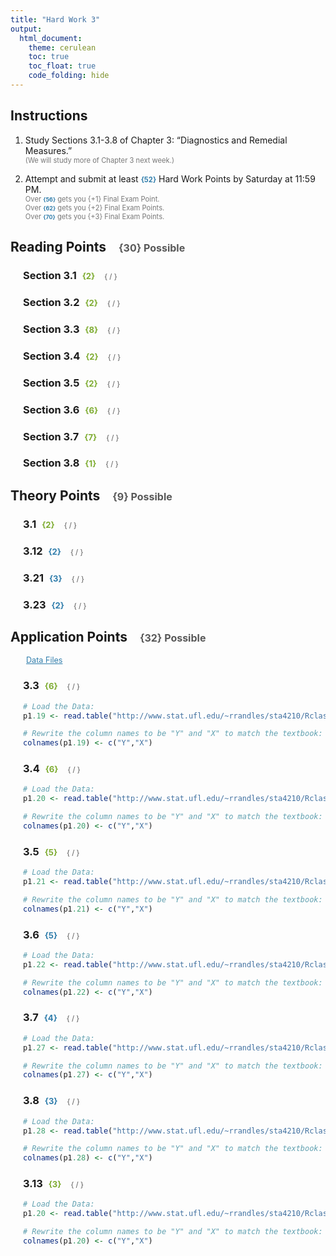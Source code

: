 ```yaml
---
title: "Hard Work 3"
output: 
  html_document:
    theme: cerulean
    toc: true
    toc_float: true
    code_folding: hide
---
```


## Instructions

1. Study Sections 3.1-3.8 of Chapter 3: "Diagnostics and Remedial Measures."    
<span id=note>(We will study more of Chapter 3 next week.)</span>


2. Attempt and submit at least <span id=points style="padding-left:0px;">{52}</span> Hard Work Points by Saturday at 11:59 PM.    
<span id=note>Over <span id=points style="padding-left:0px;">{56}</span> gets you {+1} Final Exam Point.</span>    
<span id=note>Over <span id=points style="padding-left:0px;">{62}</span> gets you {+2} Final Exam Points.</span>    
<span id=note>Over <span id=points style="padding-left:0px;">{70}</span> gets you {+3} Final Exam Points.</span>

## Reading Points <span id=headpoints>{30} Possible</span>

<div style="padding-left:20px;">

### Section 3.1 <span id=recpoints>{2}</span><span id=report>{ / }</span>

### Section 3.2 <span id=recpoints>{2}</span><span id=report>{ / }</span>

### Section 3.3 <span id=recpoints>{8}</span><span id=report>{ / }</span>

### Section 3.4 <span id=recpoints>{2}</span><span id=report>{ / }</span>

### Section 3.5 <span id=recpoints>{2}</span><span id=report>{ / }</span>

### Section 3.6 <span id=recpoints>{6}</span><span id=report>{ / }</span>

### Section 3.7 <span id=recpoints>{7}</span><span id=report>{ / }</span>

### Section 3.8 <span id=recpoints>{1}</span><span id=report>{ / }</span>

</div>

## Theory Points <span id=headpoints>{9} Possible</span>

<div style="padding-left:20px;">

### 3.1 <span id=recpoints>{2}</span><span id=report>{ / }</span>
 
### 3.12 <span id=points>{2}</span><span id=report>{ / }</span>

### 3.21 <span id=points>{3}</span><span id=report>{ / }</span>

### 3.23 <span id=points>{2}</span><span id=report>{ / }</span>


</div>


## Application Points <span id=headpoints>{32} Possible</span>

<div style="padding-left:20px;">

<a id=datalink style="font-size:.9em;" target="_blank" href=http://www.stat.ufl.edu/~rrandles/sta4210/Rclassnotes/data/textdatasets/index.html>Data Files</a>

### 3.3 <span id=recpoints>{6}</span><span id=report>{ / }</span>

```r
# Load the Data:
p1.19 <- read.table("http://www.stat.ufl.edu/~rrandles/sta4210/Rclassnotes/data/textdatasets/KutnerData/Chapter%20%201%20Data%20Sets/CH01PR19.txt")

# Rewrite the column names to be "Y" and "X" to match the textbook:
colnames(p1.19) <- c("Y","X")
```


### 3.4 <span id=recpoints>{6}</span><span id=report>{ / }</span>

```r
# Load the Data:
p1.20 <- read.table("http://www.stat.ufl.edu/~rrandles/sta4210/Rclassnotes/data/textdatasets/KutnerData/Chapter%20%201%20Data%20Sets/CH01PR20.txt")

# Rewrite the column names to be "Y" and "X" to match the textbook:
colnames(p1.20) <- c("Y","X")
```


### 3.5 <span id=recpoints>{5}</span><span id=report>{ / }</span>

```r
# Load the Data:
p1.21 <- read.table("http://www.stat.ufl.edu/~rrandles/sta4210/Rclassnotes/data/textdatasets/KutnerData/Chapter%20%201%20Data%20Sets/CH01PR21.txt")

# Rewrite the column names to be "Y" and "X" to match the textbook:
colnames(p1.21) <- c("Y","X")
```


### 3.6 <span id=points>{5}</span><span id=report>{ / }</span>

```r
# Load the Data:
p1.22 <- read.table("http://www.stat.ufl.edu/~rrandles/sta4210/Rclassnotes/data/textdatasets/KutnerData/Chapter%20%201%20Data%20Sets/CH01PR22.txt")

# Rewrite the column names to be "Y" and "X" to match the textbook:
colnames(p1.22) <- c("Y","X")
```


### 3.7 <span id=points>{4}</span><span id=report>{ / }</span>

```r
# Load the Data:
p1.27 <- read.table("http://www.stat.ufl.edu/~rrandles/sta4210/Rclassnotes/data/textdatasets/KutnerData/Chapter%20%201%20Data%20Sets/CH01PR27.txt")

# Rewrite the column names to be "Y" and "X" to match the textbook:
colnames(p1.27) <- c("Y","X")
```


### 3.8 <span id=points>{3}</span><span id=report>{ / }</span>

```r
# Load the Data:
p1.28 <- read.table("http://www.stat.ufl.edu/~rrandles/sta4210/Rclassnotes/data/textdatasets/KutnerData/Chapter%20%201%20Data%20Sets/CH01PR28.txt")

# Rewrite the column names to be "Y" and "X" to match the textbook:
colnames(p1.28) <- c("Y","X")
```


### 3.13 <span id=recpoints>{3}</span><span id=report>{ / }</span>

```r
# Load the Data:
p1.20 <- read.table("http://www.stat.ufl.edu/~rrandles/sta4210/Rclassnotes/data/textdatasets/KutnerData/Chapter%20%201%20Data%20Sets/CH01PR20.txt")

# Rewrite the column names to be "Y" and "X" to match the textbook:
colnames(p1.20) <- c("Y","X")
```



</div>










 <style>
#points {
  font-size:.8em;
  padding-left:5px;
  font-weight:bold; 
  color:#317eac;
}

#recpoints {
  font-size:.8em;
  padding-left:5px;
  font-weight:bold; 
  color:#7eac31;
}

#report {
  font-size:.7em;
  padding-left:15px;
  font-weight:normal; 
  color:#5a5a5a;
}

#datalink {
  font-size:.5em;
  color:#317eac;
  padding-left:5px;
}

#headnote {
  font-size:.6em;
  color:#787878;
}

#note {
  font-size:.8em;
  color:#787878;
}

#headpoints {
 font-size:12pt;
 color: #585858; 
 padding-left: 15px;
}
</style>


<footer>
</footer>



 

 

 

 